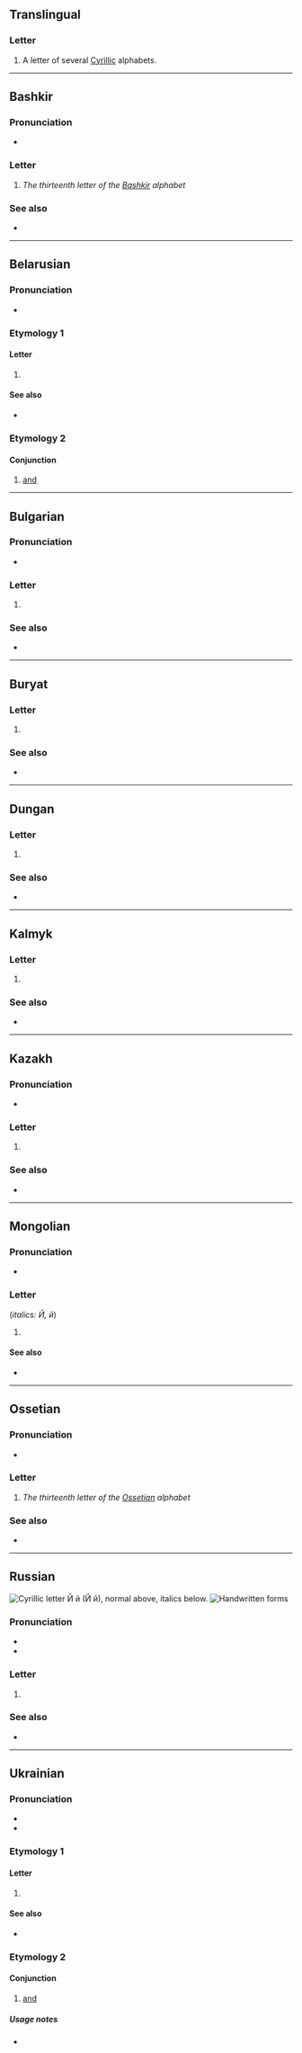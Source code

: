 {{also|Appendix:Variations of "i"}}
{{character info}}

==Translingual==

===Letter===
{{mul-letter|sc=Cyrl|upper=Й|lower=й}}

# A letter of several [[Cyrillic]] alphabets.

----

==Bashkir==

===Pronunciation===
* {{qualifier|phoneme}} {{IPA|ba|/j/}}

===Letter===
{{head|ba|letter|sc=Cyrl|upper case|Й}}

# ''The thirteenth letter of the [[Bashkir]] alphabet''

===See also===
* {{list:Cyrillic script letters/ba}}

----

==Belarusian==

===Pronunciation===
* {{qualifier|phoneme}} {{IPA|be|/j/}}

===Etymology 1===

====Letter====
{{head|be|letter|lower case||upper case|Й}}

# {{Cyrl-def|be|letter|11}}

====See also====
* {{list:Cyrillic script letters/be}}

===Etymology 2===
{{rfe|be}}

====Conjunction====
{{head|be|conjunction}}

# [[and]]

----

==Bulgarian==

===Pronunciation===
* {{qualifier|phoneme}} {{bg-IPA|й}}

===Letter===
{{head|bg|letter|upper case|Й}}

# {{Cyrl-def|bg|letter|10}}

===See also===
* {{list:Cyrillic script letters/bg}}

----

==Buryat==

===Letter===
{{head|bua|letter|lower case||upper case|Й}}

# {{Cyrl-def|bua|letter|11}}

===See also===
* {{list:Cyrillic script letters/bua}}

----

==Dungan==

===Letter===
{{head|dng|letter|lower case||upper case|Й}}

# {{Cyrl-def|dng|letter|12}}

===See also===
* {{list:Cyrillic script letters/dng}}

----

==Kalmyk==

===Letter===
{{head|xal|letter|lower case||upper case|Й}}

# {{Cyrl-def|xal|letter|14}}

===See also===
* {{list:Cyrillic script letters/xal}}

----

==Kazakh==
{{kk-regional|й|ي}}

===Pronunciation===
* {{qualifier|phoneme}} {{IPA|kk|/j/}}

===Letter===
{{head|kk|letter|lower case||upper case|Й}}

# {{Cyrl-def|kk|letter|13}}

===See also===
* {{list:Cyrillic script letters/kk}}

----

==Mongolian==

===Pronunciation===
* {{IPA|mn|/i/}}

===Letter===
{{head|mn|letter|lower case||upper case|Й}} (''italics: Й, й'')

# {{Cyrl-def|mn|letter|11}}

====See also====
* {{list:Cyrillic script letters/mn}}

----

==Ossetian==

===Pronunciation===
* {{qualifier|phoneme}} {{IPA|os|/j/}}

===Letter===
{{head|os|letter|sc=Cyrl|upper case|Й}}

# ''The thirteenth letter of the [[Ossetian]] alphabet''

===See also===
* {{list:Cyrillic script letters/os}}

----

==Russian==
[[File:Cyrillic J.png|thumb|right|Cyrillic letter '''Й й'''<br/>
(''Й й''), normal above, italics below.]]
[[File:11-Russian alphabet-Й й.svg|thumb|Handwritten forms]]

===Pronunciation===
* {{ru-IPA}}
* {{audio|ru|Ru-{{PAGENAME}}.ogg|Audio}}

===Letter===
{{head|ru|letter|lower case||upper case|Й}}

# {{Cyrl-def|ru|letter|11|и краткое|ий}}

===See also===
* {{list:Cyrillic script letters/ru}}

{{topics|ru|Letter names}}

----

==Ukrainian==

===Pronunciation===
* {{uk-IPA|й}}
* {{audio|uk|Uk-{{PAGENAME}}.ogg|Audio}}

===Etymology 1===

====Letter====
{{head|uk|letter|lower case||upper case|Й}}

# {{Cyrl-def|uk|letter|14|йот}}

====See also====
* {{list:Cyrillic script letters/uk}}

===Etymology 2===

====Conjunction====
{{head|uk|conjunction}}

# [[and]]

=====Usage notes=====
* {{Template:U:uk:і-й|й}}